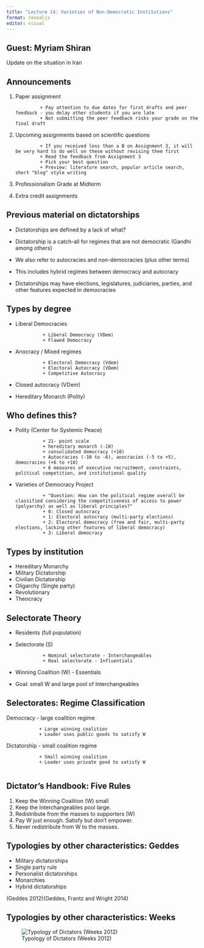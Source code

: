 ```yaml
---
title: "Lecture 14: Varieties of Non-Democratic Institutions"
format: revealjs
editor: visual
---
```


## Guest: Myriam Shiran

Update on the situation in Iran

## Announcements

1. Paper assignment

                + Pay attention to due dates for first drafts and peer feedback - you delay other students if you are late
                + Not submitting the peer feedback risks your grade on the final draft
                
2. Upcoming assignments based on scientific questions
                
                + If you received less than a B on Assignment 3, it will be very hard to do well on these without revising them first
                + Read the feedback from Assignment 3
                + Pick your best question
                + Preview: literature search, popular article search, short "blog" style writing 
                
3. Professionalism Grade at Midterm

4. Extra credit assignments

## Previous material on dictatorships

+ Dictatorships are defined by a lack of what?
+ Dictatorship is a catch-all for regimes that are not democratic (Gandhi among others)
+ We also refer to autocracies and non-democracies (plus other terms)
+ This includes hybrid regimes between democracy and autocracy

+ Dictatorships may have elections, legislatures, judiciaries, parties, and other features expected in democracies

## Types by degree

+ Liberal Democracies

                + Liberal Democracy (VDem)
                + Flawed Democracy 

+ Anocracy / Mixed regimes

                + Electoral Democracy (Vdem)
                + Electoral Autocracy (VDem)
                + Competitive Autocracy 

+ Closed autocracy (VDem)
+ Hereditary Monarch (Polity)

## Who defines this?

+ Polity (Center for Systemic Peace)

                + 21- point scale
                + hereditary monarch (-10)
                + consolidated democracy (+10)
                + Autocracies (-10 to -6), anocracies (-5 to +5), democracies (+6 to +10)
                + 6 measures of executive recruitment, constraints, political competition, and institutional quality
                

+ Varieties of Democracy Project 

                + "Question: How can the political regime overall be classified considering the competitiveness of access to power (polyarchy) as well as liberal principles?"
                + 0: Closed autocracy 
                + 1: Electoral autocracy (multi-party elections)
                + 2: Electoral democracy (free and fair, multi-party elections, lacking other features of liberal democracy)
                + 3: Liberal democracy



## Types by institution

+ Hereditary Monarchy
+ Military Dictatorship
+ Civilian Dictatorship
+ Oligarchy (Single party)
+ Revolutionary 
+ Theocracy


## Selectorate Theory

+ Residents (full population)
+ Selectorate (S)

                + Nominal selectorate - Interchangeables 
                + Real selectorate - Influentials 
                
+ Winning Coalition (W) - Essentials

+ Goal: small W and large pool of Interchangeables

## Selectorates: Regime Classification

Democracy - large coalition regime

                + Large winning coalition
                + Leader uses public goods to satisfy W

Dictatorship - small coalition regime

                + Small winning coalition
                + Leader uses private good to satisfy W
                
## Dictator's Handbook: Five Rules

1. Keep the Winning Coalition (W) small
2. Keep the Interchangeables pool large.
3. Redistribute from the masses to supporters (W)
4. Pay W just enough. Satisfy but don't empower.
5. Never redistribute from W to  the masses. 

## Typologies by other characteristics: Geddes

+ Military dictatorships
+ Single party rule
+ Personalist dictatorships
+ Monarchies
+ Hybrid dictatorships

(Geddes 2012)(Geddes, Frantz and Wright 2014)


## Typologies by other characteristics: Weeks


![Typology of Dictators (Weeks 2012)](weeks_typology.jpg)





